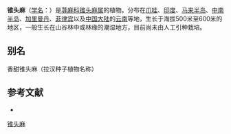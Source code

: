 {{Speciesbox
| name = 锥头麻
| status = 
| status_system = 
| image = 
| genus = Poikilospermum
| species = suaveolens
| authority = (Bl.) Merr.
}}

'''锥头麻'''（[[学名|学名]]：{{lang|la|''Poikilospermum suaveolens''}}）是[[荨麻科|荨麻科]][[锥头麻属|锥头麻属]]的植物。分布在[[爪哇|爪哇]]、[[印度|印度]]、[[马来半岛|马来半岛]]、[[中南半岛|中南半岛]]、[[加里曼丹|加里曼丹]]、[[菲律宾|菲律宾]]以及[[中国大陆|中国大陆]]的[[云南|云南]]等地，生长于海拔500米至600米的地区，一般生长在山谷林中或林缘的潮湿地方，目前尚未由人工引种栽培。

== 别名 ==
香甜锥头麻（拉汉种子植物名称）

== 参考文献 ==
<div class="references-small">
* {{cite web| url =http://www.bioinfo.cn/db05/KmzwSpecies.php?action=view&id=2931| title =锥头麻| work =《中国高等植物数据库全库》| publisher =中国科学院微生物研究所| author =昆明植物研究所| accessdate =2009-02-23| deadurl =yes| archiveurl =https://web.archive.org/web/20160305041935/http://www.bioinfo.cn/db05/KmzwSpecies.php?action=view&id=2931| archivedate =2016-03-05}}
</div>
{{Taxonbar|from=Q15226289}}

[[Category:锥头麻属|锥头麻]]


{{植物小作品}}